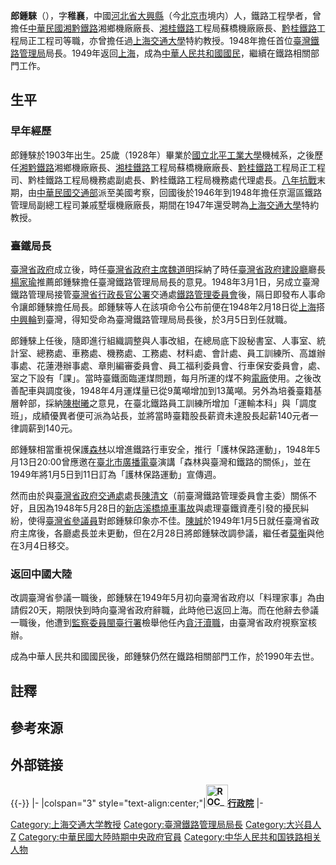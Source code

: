 {{Infobox_officeholder
| name = 郎鍾騋
| image name =
| width =
| sex = 男
| now = 鐵路工程學者
| period =
| nationality = {{QING}}<br>{{ROC}}<br>{{PRC}}
| Native place = 河北省大興縣
| date of birth =  1903年 
| date of death = {{death year and age|1990|1903}}
| place of birth = {{QING}}[[直隶省|直隶省]][[大兴县_(金朝)|大興縣]]（今[[北京市|北京市]]境内）
| place of death = {{PRC}}[[上海市|上海市]]
| party = 
| educate = *國立北平工業大學機械系
| past =*擔任[[中華民國|中華民國]][[湘黔鐵路|湘黔鐵路]]湘鄉機廠廠長
*[[湘桂鐵路|湘桂鐵路]]工程局蘇橋機廠廠長
*[[黔桂鐵路|黔桂鐵路]]工程局正工程司
*[[上海交通大學|上海交通大學]]特約教授{{r|溫}}
*首位[[臺灣鐵路管理局|臺灣鐵路管理局]]局長
}}
'''郎鍾騋'''（{{bd|1903年||1990年|}}{{r|蔡}}），字'''稚襄'''，中國[[河北省|河北省]][[大兴县_(金朝)|大興縣]]（今[[北京市|北京市]]境内）人，鐵路工程學者，曾擔任[[中華民國|中華民國]][[湘黔鐵路|湘黔鐵路]]湘鄉機廠廠長、[[湘桂鐵路|湘桂鐵路]]工程局蘇橋機廠廠長、[[黔桂鐵路|黔桂鐵路]]工程局正工程司等職，亦曾擔任過[[上海交通大學|上海交通大學]]特約教授{{r|溫}}。1948年擔任首位[[臺灣鐵路管理局|臺灣鐵路管理局]]局長。1949年返回[[上海|上海]]，成為[[中華人民共和國國民|中華人民共和國國民]]，繼續在鐵路相關部門工作{{r|溫}}{{r|蔡}}。

== 生平 ==
=== 早年經歷 ===
郎鍾騋於1903年出生。25歲（1928年）畢業於[[國立北平工業大學|國立北平工業大學]]機械系，之後歷任[[湘黔鐵路|湘黔鐵路]]湘鄉機廠廠長、[[湘桂鐵路|湘桂鐵路]]工程局蘇橋機廠廠長、[[黔桂鐵路|黔桂鐵路]]工程局正工程司、黔桂鐵路工程局機務處副處長、黔桂鐵路工程局機務處代理處長。[[八年抗戰|八年抗戰]]末期，由[[中華民國交通部|中華民國交通部]]派至美國考察，回國後於1946年到1948年擔任京滬區鐵路管理局副總工程司兼戚墅堰機廠廠長，期間在1947年還受聘為[[上海交通大學|上海交通大學]]特約教授{{r|溫}}。
=== 臺鐵局長 ===
[[臺灣省政府|臺灣省政府]]成立後，時任[[臺灣省政府主席|臺灣省政府主席]][[魏道明|魏道明]]採納了時任[[臺灣省政府建設廳|臺灣省政府建設廳]]廳長[[楊家瑜_(臺灣省政府建設廳廳長)|楊家瑜]]推薦郎鍾騋擔任臺灣鐵路管理局局長的意見。1948年3月1日，另成立臺灣鐵路管理局接管[[臺灣省行政長官公署|臺灣省行政長官公署]]交通處[[鐵路管理委員會|鐵路管理委員會]]後，隔日即發布人事命令讓郎鍾騋擔任局長{{r|溫}}。郎鍾騋等人在該項命令公布前便在1948年2月18日從[[上海|上海]]搭[[中興輪|中興輪]]到臺灣，得知受命為臺灣鐵路管理局局長後，於3月5日到任就職{{r|蔡}}。

郎鍾騋上任後，隨即進行組織調整與人事改組，在總局底下設秘書室、人事室、統計室、總務處、車務處、機務處、工務處、材料處、會計處、員工訓練所、高雄辦事處、花蓮港辦事處、章則編審委員會{{NoteTag|1=因臺鐵初期仍沿用日治時期[[臺灣總督府交通局鐵道部|臺灣總督府交通局鐵道部]]的規章，故編纂中文章程，盡量保留原規章精神並刪改以符合實際運用{{r|溫}}。}}、員工福利委員會、行車保安委員會，處、室之下設有「課」{{r|溫}}。當時臺鐵面臨運煤問題，每月所運的煤不夠[[電廠|電廠]]使用。之後改善配車與調度後，1948年4月運煤量已從9萬噸增加到13萬噸{{r|溫}}。另外為培養臺籍基層幹部，採納[[陳樹曦|陳樹曦]]之意見，在臺北鐵路員工訓練所增加「運輸本科」與「調度班」，成績優異者便可派為站長，並將當時臺籍股長薪資未達股長起薪140元者一律調薪到140元{{r|溫}}。

郎鍾騋相當重視保護[[森林|森林]]以增進鐵路行車安全，推行「護林保路運動」，1948年5月13日20:00曾應邀在[[臺北市|臺北市]][[廣播電臺|廣播電臺]]演講「森林與臺灣和鐵路的關係」，並在1949年將1月5日到11日訂為「護林保路運動」宣傳週{{r|溫}}。

然而由於與[[臺灣省政府交通處|臺灣省政府交通處]]處長[[陳清文|陳清文]]（前臺灣鐵路管理委員會主委）關係不好{{NoteTag|1=郎鍾騋任內解決鐵管會未能解決的運煤問題，建設廳廳長楊家瑜遂上報省主席魏道明，認為郎鍾騋等新進人員與過去鐵管會人員不可同日而語{{r|溫}}{{r|蔡}}。}}，且因為1948年5月28日的[[新店溪橋燒車事故|新店溪橋燒車事故]]與處理臺鐵資產引發的擾民糾紛，使得[[臺灣省參議員|臺灣省參議員]]對郎鍾騋印象亦不佳{{r|溫}}。[[陳誠|陳誠]]於1949年1月5日就任臺灣省政府主席後，各廳處長並未更動，但在2月28日將郎鍾騋改調參議，繼任者[[莫衡|莫衡]]與他在3月4日移交{{r|溫}}。

===返回中國大陸===
改調臺灣省參議一職後，郎鍾騋在1949年5月初向臺灣省政府以「料理家事」為由請假20天，期限快到時向臺灣省政府辭職，此時他已返回上海{{r|溫}}。而在他辭去參議一職後，他遭到[[監察委員閩臺行署|監察委員閩臺行署]]檢舉他任內[[貪汙|貪汙]][[瀆職|瀆職]]，由臺灣省政府視察室核辦{{r|溫}}。

成為中華人民共和國國民後，郎鍾騋仍然在鐵路相關部門工作，於1990年去世{{r|蔡}}。

== 註釋 ==
{{ReflistH}}
{{NoteFoot}}
{{ReflistF}}

== 參考來源 ==
{{reflist|refs=
<ref name="溫">{{cite book|author=溫文佑 |title=〈戰後台灣鐵路史之研究——以莫衡擔任鐵路局長時期為例（1949－1961）〉 |publisher=國立政治大學 |pages=34－39、41頁|date=2010年10月}}</ref>
<ref name="蔡">{{cite book|author=蔡仁輝 |title=《閒話臺鐵五十年》|publisher=蔡吳春月 |date=1996-11-02 |pages=9－14頁}}</ref>
}}

==外部链接==
{{-}}
{{start box}}
{{s-off}}
|-
|colspan="3" style="text-align:center;"|'''[[File:ROC_Executive_Yuan_Logo.svg|35px]][[行政院|行政院]]'''
|-
{{s-before|[[陳清文（台鐵）|陳清文]]}}
{{s-title|[[臺灣鐵路管理局|台鐵局]]局長<br><small>第二任<br>1948年3月6日－1949年3月4日}}
{{s-after|[[莫衡|莫衡]]}}
{{end box}}

[[Category:上海交通大学教授|Category:上海交通大学教授]]
[[Category:臺灣鐵路管理局局長|Category:臺灣鐵路管理局局長]]
[[Category:大兴县人|Category:大兴县人]]
[[Category:郎姓|Z]]
[[Category:中華民國大陸時期中央政府官員|Category:中華民國大陸時期中央政府官員]]
[[Category:中华人民共和国铁路相关人物|Category:中华人民共和国铁路相关人物]]